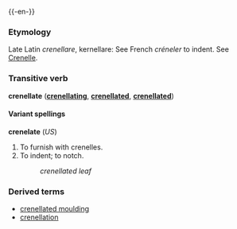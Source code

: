 {{-en-}}

===Etymology===
Late Latin ''crenellare'', kernellare: See French ''créneler'' to indent. See [[Crenelle]].

===Transitive verb===
'''crenellate''' ('''[[crenellating]]''', '''[[crenellated]]''', '''[[crenellated]]''')

====Variant spellings====
'''crenelate''' (''US'')

#To furnish with crenelles.
#To indent; to notch.
#:''crenellated leaf''

===Derived terms===
*[[crenellated moulding]]
*[[crenellation]]